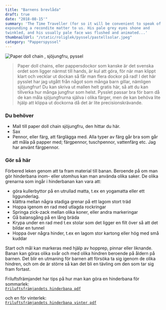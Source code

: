 ```yaml
---
title: "Barnens brevlåda"
draft: true
date: "2018-08-15'"
summary: 'The Time Traveller (for so it will be convenient to speak of him) was
expounding a recondite matter to us. His pale grey eyes shone and
twinkled, and his usually pale face was flushed and animated...'
thumbnailUrl: "/static/roliglek/pyssel/pastellsolar.jpeg"
category: "Papperspyssel"
---
```


![ Paper doll chain , sjöjungfru, pyssel](/static/roliglek/pyssel/sjojungfru04.jpeg)

> Paper doll chains, eller pappersdockor som kanske är det svenska ordet som ligger närmst till hands, är kul att göra, för när man klippt klart och vecklar ut dockan så får man flera dockor på rad! I det här pysslet har jag utgått från något som många barn gillar, nämligen sjöjungfrur! Du kan skriva ut mallen helt gratis här, så att du kan tillverka hur många jungfrur som helst. Pysslet passar bra för barn då de kan måla sjöjungfrurna själva i olika färger, men de kan behöva lite hjälp att klippa ut dockorna då det är lite precisionskrävande.

### Du behöver

- Mall till paper doll chain sjöjungfru, den hittar du här.
- Sax
- Pennor, eller färg, att färglägga med. Alla typer av färg går bra som går att måla på papper med; färgpennor, tuschpennor, vattenfärg etc. Jag har använt färgpennor.

### Gör så här

Förbered leken genom att ta fram material till banan. Beroende på om man gör hinderbana inom- eller utomhus kan man använda olika saker. De olika grenarna som ingår i hinderbanan kan vara att:

- göra kullerbyttor på en utrullad matta, t.ex en yogamatta eller ett liggunderlag.
- klättra mellan några stadiga grenar på ett lagom stort träd
- Hoppa igenom en rad med utlagda rockringar
- Springa zick-zack mellan olika koner, eller andra markeringar
- Gå balansgång på en lång bräda
- Krypa under en rad med t.ex stolar som det ligger en filt över så att det bildar en tunnel
- Hoppa över några hinder, t.ex en lagom stor kartong eller hög med små kuddar

Start och mål kan markeras med hjälp av hopprep, pinnar eller liknande. Banan kan göras olika svår och med olika hindren beroende på åldern på barnen. Det blir en utmaning för barnen att försöka ta sig igenom de olika hindren, och om de är större så kan det bli en tävling om den som tar sig fram fortast.

Friluftsfrämjandet har tips på hur man kan göra en hinderbana för sommarlek:<br />
[`Friluftsfrämjandets hinderbana pdf`](https://www.friluftsframjandet.se/contentassets/af653c3cbb8b465e87a26d87e29311e8/friluftsframjandet_skogsmulleshinderbana.pdf)

och en för vinterlek:<br />
[`Friluftsfrämjandets hinderbana vinter pdf`](https://www.friluftsframjandet.se/globalassets/ovrigt-webbinnehall/ovriga-bilder/friluftsframjandet_skogsmulleshinderbana_vinter.pdf)
